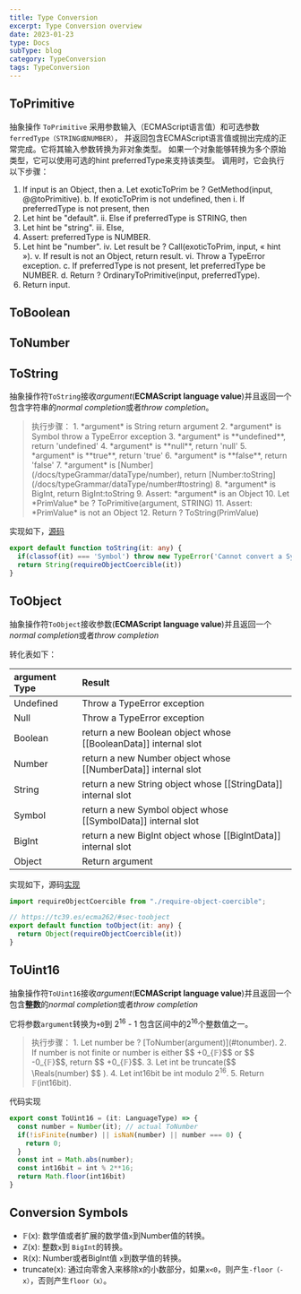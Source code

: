 ```yaml
---
title: Type Conversion
excerpt: Type Conversion overview
date: 2023-01-23
type: Docs
subType: blog
category: TypeConversion
tags: TypeConversion
---
```



## ToPrimitive

抽象操作 `ToPrimitive` 采用参数输入（ECMAScript语言值）和可选参数`ferredType（STRING或NUMBER）`，
并返回包含ECMAScript语言值或抛出完成的正常完成。它将其输入参数转换为非对象类型。
如果一个对象能够转换为多个原始类型，它可以使用可选的hint preferredType来支持该类型。
调用时，它会执行以下步骤：


  1. If input is an Object, then
  a. Let exoticToPrim be ? GetMethod(input, @@toPrimitive).
  b. If exoticToPrim is not undefined, then
  i. If preferredType is not present, then
  1. Let hint be "default".
  ii. Else if preferredType is STRING, then
  1. Let hint be "string".
  iii. Else,
  1. Assert: preferredType is NUMBER.
  2. Let hint be "number".
  iv. Let result be ? Call(exoticToPrim, input, « hint »).
  v. If result is not an Object, return result.
  vi. Throw a TypeError exception.
  c. If preferredType is not present, let preferredType be NUMBER.
  d. Return ? OrdinaryToPrimitive(input, preferredType).
  2. Return input.


## ToBoolean


## ToNumber

## ToString

抽象操作符`ToString`接收*argument*(**ECMAScript language value**)并且返回一个包含字符串的*normal completion*或者*throw completion*。

<Blockquote>
  执行步骤：
  1. *argument* is String return argument
  2. *argument* is Symbol throw a TypeError exception
  3. *argument* is **undefined**, return 'undefined'
  4. *argument* is **null**, return 'null'
  5. *argument* is **true**, return 'true'
  6. *argument* is **false**, return 'false'
  7. *argument* is [Number](/docs/typeGrammar/dataType/number), return [Number:toString](/docs/typeGrammar/dataType/number#tostring)
  8. *argument* is BigInt, return BigInt:toString
  9. Assert: *argument* is an Object
  10. Let *PrimValue* be ? ToPrimitive(argument, STRING)
  11. Assert: *PrimValue* is not an Object
  12. Return ? ToString(PrimValue)
</Blockquote>

实现如下，[源码](https://github.com/Wangbaoqi/ESPolyfill/blob/main/packages/nant-es-core/internals/to-string.ts)

```ts
export default function toString(it: any) {
  if(classof(it) === 'Symbol') throw new TypeError('Cannot convert a Symbol value to a string')
  return String(requireObjectCoercible(it))
}
```



## ToObject

抽象操作符`ToObject`接收参数(**ECMAScript language value**)并且返回一个*normal completion*或者*throw completion*


转化表如下：

| argument Type	       | Result	            |
| :------------------- | :----------------- |
| Undefined            | Throw a TypeError exception |
| Null                 | Throw a TypeError exception |
| Boolean              | return a new Boolean object whose [[BooleanData]] internal slot  |
| Number               | return a new Number object whose [[NumberData]] internal slot  |
| String               | return a new String object whose [[StringData]] internal slot  |
| Symbol               | return a new Symbol object whose [[SymbolData]] internal slot  |
| BigInt               | return a new BigInt object whose [[BigIntData]] internal slot  |
| Object               | Return argument |


实现如下，源码[实现](https://github.com/Wangbaoqi/ESPolyfill/blob/main/packages/nant-es-core/internals/to-object.ts)

```ts
import requireObjectCoercible from "./require-object-coercible";

// https://tc39.es/ecma262/#sec-toobject
export default function toObject(it: any) {
  return Object(requireObjectCoercible(it))
}
```


## ToUint16

抽象操作符`ToUint16`接收*argument*(**ECMAScript language value**)并且返回一个包含**整数**的*normal completion*或者*throw completion*

它将参数`argument`转换为`+0`到 2<sup>16</sup> - 1 包含区间中的2<sup>16</sup>个整数值之一。

<Blockquote>
  执行步骤：
  1. Let number be ? [ToNumber(argument)](#tonumber).
  2. If number is not finite or number is either $$ +0_{𝔽}$$  or $$ -0_{𝔽}$$, return $$ +0_{𝔽}$$.
  3. Let int be truncate($$ \Reals(number) $$ ).
  4. Let int16bit be int modulo 2<sup>16</sup>.
  5. Return  𝔽(int16bit).
</Blockquote>

代码实现

```ts
export const ToUint16 = (it: LanguageType) => {
  const number = Number(it); // actual ToNumber
  if(!isFinite(number) || isNaN(number) || number === 0) {
    return 0;
  }
  const int = Math.abs(number);
  const int16bit = int % 2**16;
  return Math.floor(int16bit)
}
```






## Conversion Symbols

- 𝔽(x): 数学值或者扩展的数学值`x`到Number值的转换。
- ℤ(x): 整数`x`到 `BigInt`的转换。
- ℝ(x): Number或者BigInt值 `x`到数学值的转换。
- truncate(x): 通过向零舍入来移除x的小数部分，如果`x<0`，则产生`-floor（-x）`，否则产生`floor（x）`。